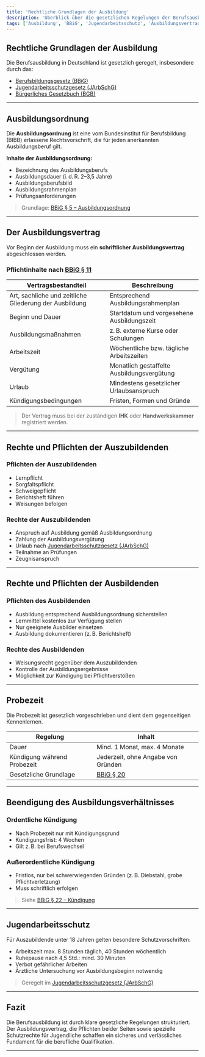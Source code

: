 ```yaml
---
title: 'Rechtliche Grundlagen der Ausbildung'
description: 'Überblick über die gesetzlichen Regelungen der Berufsausbildung inklusive Ausbildungsordnung, Ausbildungsvertrag, Rechte und Pflichten sowie relevante Gesetze.'
tags: ['Ausbildung', 'BBiG', 'Jugendarbeitsschutz', 'Ausbildungsvertrag']
---
```


## Rechtliche Grundlagen der Ausbildung

Die Berufsausbildung in Deutschland ist gesetzlich geregelt, insbesondere durch das:

- [Berufsbildungsgesetz (BBiG)](https://www.gesetze-im-internet.de/bbig_2005/)
- [Jugendarbeitsschutzgesetz (JArbSchG)](https://www.gesetze-im-internet.de/jarbschg/)
- [Bürgerliches Gesetzbuch (BGB)](https://www.gesetze-im-internet.de/bgb/)

---

## Ausbildungsordnung

Die **Ausbildungsordnung** ist eine vom Bundesinstitut für Berufsbildung (BIBB) erlassene Rechtsvorschrift, die für jeden anerkannten Ausbildungsberuf gilt.

**Inhalte der Ausbildungsordnung:**

- Bezeichnung des Ausbildungsberufs
- Ausbildungsdauer (i. d. R. 2–3,5 Jahre)
- Ausbildungsberufsbild
- Ausbildungsrahmenplan
- Prüfungsanforderungen

> Grundlage: [BBiG § 5 – Ausbildungsordnung](https://www.gesetze-im-internet.de/bbig_2005/__5.html)

---

## Der Ausbildungsvertrag

Vor Beginn der Ausbildung muss ein **schriftlicher Ausbildungsvertrag** abgeschlossen werden.

### Pflichtinhalte nach [BBiG § 11](https://www.gesetze-im-internet.de/bbig_2005/__11.html)

| Vertragsbestandteil          | Beschreibung                                             |
|------------------------------|----------------------------------------------------------|
| Art, sachliche und zeitliche Gliederung der Ausbildung | Entsprechend Ausbildungsrahmenplan        |
| Beginn und Dauer             | Startdatum und vorgesehene Ausbildungszeit              |
| Ausbildungsmaßnahmen         | z. B. externe Kurse oder Schulungen                      |
| Arbeitszeit                  | Wöchentliche bzw. tägliche Arbeitszeiten                |
| Vergütung                    | Monatlich gestaffelte Ausbildungsvergütung              |
| Urlaub                       | Mindestens gesetzlicher Urlaubsanspruch                 |
| Kündigungsbedingungen        | Fristen, Formen und Gründe                              |

> Der Vertrag muss bei der zuständigen **IHK** oder **Handwerkskammer** registriert werden.

---

## Rechte und Pflichten der Auszubildenden

### Pflichten der Auszubildenden

- Lernpflicht
- Sorgfaltspflicht
- Schweigepflicht
- Berichtsheft führen
- Weisungen befolgen

### Rechte der Auszubildenden

- Anspruch auf Ausbildung gemäß Ausbildungsordnung
- Zahlung der Ausbildungsvergütung
- Urlaub nach [Jugendarbeitsschutzgesetz (JArbSchG)](https://www.gesetze-im-internet.de/jarbschg/)
- Teilnahme an Prüfungen
- Zeugnisanspruch

---

## Rechte und Pflichten der Ausbildenden

### Pflichten des Ausbildenden

- Ausbildung entsprechend Ausbildungsordnung sicherstellen
- Lernmittel kostenlos zur Verfügung stellen
- Nur geeignete Ausbilder einsetzen
- Ausbildung dokumentieren (z. B. Berichtsheft)

### Rechte des Ausbildenden

- Weisungsrecht gegenüber dem Auszubildenden
- Kontrolle der Ausbildungsergebnisse
- Möglichkeit zur Kündigung bei Pflichtverstößen

---

## Probezeit

Die Probezeit ist gesetzlich vorgeschrieben und dient dem gegenseitigen Kennenlernen.

| Regelung                   | Inhalt                              |
|----------------------------|-------------------------------------|
| Dauer                      | Mind. 1 Monat, max. 4 Monate        |
| Kündigung während Probezeit| Jederzeit, ohne Angabe von Gründen |
| Gesetzliche Grundlage      | [BBiG § 20](https://www.gesetze-im-internet.de/bbig_2005/__20.html) |

---

## Beendigung des Ausbildungsverhältnisses

### Ordentliche Kündigung

- Nach Probezeit nur mit Kündigungsgrund
- Kündigungsfrist: 4 Wochen
- Gilt z. B. bei Berufswechsel

### Außerordentliche Kündigung

- Fristlos, nur bei schwerwiegenden Gründen (z. B. Diebstahl, grobe Pflichtverletzung)
- Muss schriftlich erfolgen

> Siehe [BBiG § 22 – Kündigung](https://www.gesetze-im-internet.de/bbig_2005/__22.html)

---

## Jugendarbeitsschutz

Für Auszubildende unter 18 Jahren gelten besondere Schutzvorschriften:

- Arbeitszeit max. 8 Stunden täglich, 40 Stunden wöchentlich
- Ruhepause nach 4,5 Std.: mind. 30 Minuten
- Verbot gefährlicher Arbeiten
- Ärztliche Untersuchung vor Ausbildungsbeginn notwendig

> Geregelt im [Jugendarbeitsschutzgesetz (JArbSchG)](https://www.gesetze-im-internet.de/jarbschg/)

---

## Fazit

Die Berufsausbildung ist durch klare gesetzliche Regelungen strukturiert. Der Ausbildungsvertrag, die Pflichten beider Seiten sowie spezielle Schutzrechte für Jugendliche schaffen ein sicheres und verlässliches Fundament für die berufliche Qualifikation.

---
